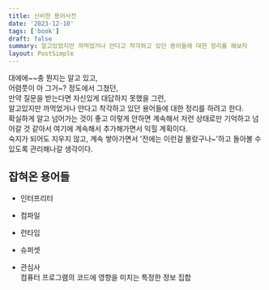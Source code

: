 ```yaml
---
title: 신비한 용어사전
date: '2023-12-10'
tags: ['book']
draft: false
summary: 알고있었지만 까먹었거나 안다고 착각하고 있던 용어들에 대한 정리를 해보자
layout: PostSimple
---
```


대에에~~충 뭔지는 알고 있고,  
어렴풋이 아 그거~? 정도에서 그쳤던,  
만약 질문을 받는다면 자신있게 대답하지 못했을 그런,  
알고있지만 까먹었거나 안다고 착각하고 있던 용어들에 대한 정리를 하려고 한다.  
확실하게 알고 넘어가는 것이 좋고 이렇게 안하면 계속해서 저런 상태로만 기억하고 넘어갈 것 같아서 여기에 계속해서 추가해가면서 익힐 계획이다.  
숙지가 되어도 지우지 않고, 계속 쌓아가면서 '전에는 이런걸 몰랐구나~'하고 돌아볼 수 있도록 관리해나갈 생각이다.

## 잡혀온 용어들

- 인터프리터

- 컴파일

- 런타임

- 슈퍼셋

- 관심사  
  컴퓨터 프로그램의 코드에 영향을 미치는 특정한 정보 집합
